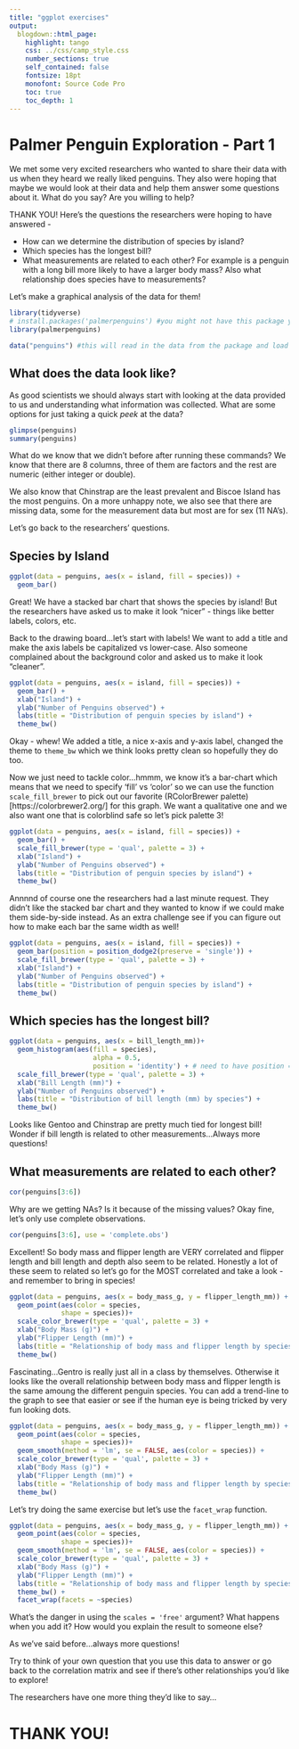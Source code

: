 ```yaml
---
title: "ggplot exercises"
output: 
  blogdown::html_page: 
    highlight: tango
    css: ../css/camp_style.css
    number_sections: true
    self_contained: false
    fontsize: 18pt
    monofont: Source Code Pro
    toc: true
    toc_depth: 1
---
```


# Palmer Penguin Exploration - Part 1

We met some very excited researchers who wanted to share their data with us when they heard we really liked penguins. They also were hoping that maybe we would look at their data and help them answer some questions about it. What do you say? Are you willing to help? 

THANK YOU! Here's the questions the researchers were hoping to have answered - 

- How can we determine the distribution of species by island?
- Which species has the longest bill?
- What measurements are related to each other? For example is a penguin with a long bill more likely to have a larger body mass? Also what relationship does species have to measurements?

Let's make a graphical analysis of the data for them!

```r
library(tidyverse)
# install.packages('palmerpenguins') #you might not have this package yet so make sure you install it!
library(palmerpenguins)

data("penguins") #this will read in the data from the package and load it to to our environment
```

## What does the data look like?

As good scientists we should always start with looking at the data provided to us and understanding what information was collected. What are some options for just taking a quick *peek* at the data?

```r
glimpse(penguins)
summary(penguins)
```

What do we know that we didn't before after running these commands? We know that there are 8 columns, three of them are factors and the rest are numeric (either integer or double).

We also know that Chinstrap are the least prevalent and Biscoe Island has the most penguins. On a more unhappy note, we also see that there are missing data, some for the measurement data but most are for sex (11 NA's).

Let's go back to the researchers' questions.

## Species by Island


```r
ggplot(data = penguins, aes(x = island, fill = species)) +
  geom_bar() 
```

Great! We have a stacked bar chart that shows the species by island! But the researchers have asked us to make it look "nicer" - things like better labels, colors, etc.

Back to the drawing board...let's start with labels! We want to add a title and make the axis labels be capitalized vs lower-case. Also someone complained about the background color and asked us to make it look "cleaner".

```r
ggplot(data = penguins, aes(x = island, fill = species)) +
  geom_bar() +
  xlab("Island") + 
  ylab("Number of Penguins observed") +
  labs(title = "Distribution of penguin species by island") +
  theme_bw()
```

Okay - whew! We added a title, a nice x-axis and y-axis label, changed the theme to `theme_bw` which we think looks pretty clean so hopefully they do too.

Now we just need to tackle color...hmmm, we know it's a bar-chart which means that we need to specify 'fill' vs 'color' so we can use the function `scale_fill_brewer` to pick out our favorite (RColorBrewer palette)[https://colorbrewer2.org/] for this graph. We want a qualitative one and we also want one that is colorblind safe so let's pick palette 3!

```r
ggplot(data = penguins, aes(x = island, fill = species)) +
  geom_bar() +
  scale_fill_brewer(type = 'qual', palette = 3) +
  xlab("Island") + 
  ylab("Number of Penguins observed") +
  labs(title = "Distribution of penguin species by island") +
  theme_bw()
```

Annnnd of course one the researchers had a last minute request. They didn't like the stacked bar chart and they wanted to know if we could make them side-by-side instead. As an extra challenge see if you can figure out how to make each bar the same width as well!

```r
ggplot(data = penguins, aes(x = island, fill = species)) +
  geom_bar(position = position_dodge2(preserve = 'single')) +
  scale_fill_brewer(type = 'qual', palette = 3) +
  xlab("Island") + 
  ylab("Number of Penguins observed") +
  labs(title = "Distribution of penguin species by island") +
  theme_bw()
```

## Which species has the longest bill?

```r
ggplot(data = penguins, aes(x = bill_length_mm))+
  geom_histogram(aes(fill = species),
                     alpha = 0.5, 
                     position = 'identity') + # need to have position = 'identity' to have the alpha work!
  scale_fill_brewer(type = 'qual', palette = 3) +
  xlab("Bill Length (mm)") + 
  ylab("Number of Penguins observed") +
  labs(title = "Distribution of bill length (mm) by species") +
  theme_bw()
```

Looks like Gentoo and Chinstrap are pretty much tied for longest bill! Wonder if bill length is related to other measurements...Always more questions!

## What measurements are related to each other?

```r
cor(penguins[3:6])
```

Why are we getting NAs? Is it because of the missing values? Okay fine, let's only use complete observations.

```r
cor(penguins[3:6], use = 'complete.obs')
```

Excellent! So body mass and flipper length are VERY correlated and flipper length and bill length and depth also seem to be related. Honestly a lot of these seem to related so let's go for the MOST correlated and take a look - and remember to bring in species!

```r
ggplot(data = penguins, aes(x = body_mass_g, y = flipper_length_mm)) +
  geom_point(aes(color = species,
             shape = species))+
  scale_color_brewer(type = 'qual', palette = 3) +
  xlab("Body Mass (g)") + 
  ylab("Flipper Length (mm)") +
  labs(title = "Relationship of body mass and flipper length by species") +
  theme_bw()
```

Fascinating...Gentro is really just all in a class by themselves. Otherwise it looks like the overall relationship between body mass and flipper length is the same amoung the different penguin species. You can add a trend-line to the graph to see that easier or see if the human eye is being tricked by very fun looking dots.

```r
ggplot(data = penguins, aes(x = body_mass_g, y = flipper_length_mm)) +
  geom_point(aes(color = species,
             shape = species))+
  geom_smooth(method = 'lm', se = FALSE, aes(color = species)) + 
  scale_color_brewer(type = 'qual', palette = 3) +
  xlab("Body Mass (g)") + 
  ylab("Flipper Length (mm)") +
  labs(title = "Relationship of body mass and flipper length by species") +
  theme_bw()
```

Let's try doing the same exercise but let's use the `facet_wrap` function.

```r
ggplot(data = penguins, aes(x = body_mass_g, y = flipper_length_mm)) +
  geom_point(aes(color = species,
             shape = species))+
  geom_smooth(method = 'lm', se = FALSE, aes(color = species)) + 
  scale_color_brewer(type = 'qual', palette = 3) +
  xlab("Body Mass (g)") + 
  ylab("Flipper Length (mm)") +
  labs(title = "Relationship of body mass and flipper length by species") +
  theme_bw() +
  facet_wrap(facets = ~species)
```

What's the danger in using the `scales = 'free'` argument? What happens when you add it? How would you explain the result to someone else?

As we've said before...always more questions!

Try to think of your own question that you use this data to answer or go back to the correlation matrix and see if there's other relationships you'd like to explore!

The researchers have one more thing they'd like to say...

# THANK YOU! {-}
